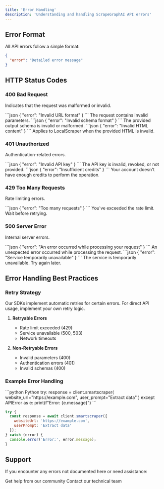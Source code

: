```yaml
---
title: 'Error Handling'
description: 'Understanding and handling ScrapeGraphAI API errors'
---
```


## Error Format

All API errors follow a simple format:

```json
{
  "error": "Detailed error message"
}
```

## HTTP Status Codes

### 400 Bad Request
Indicates that the request was malformed or invalid.

<AccordionGroup>
  <Accordion title="Invalid Parameters" icon="circle-xmark">
    ```json
    {
      "error": "Invalid URL format"
    }
    ```
    The request contains invalid parameters.
  </Accordion>

  <Accordion title="Invalid Schema" icon="table">
    ```json
    {
      "error": "Invalid schema format"
    }
    ```
    The provided output schema is invalid or malformed.
  </Accordion>

  <Accordion title="Invalid HTML" icon="code">
    ```json
    {
      "error": "Invalid HTML content"
    }
    ```
    Applies to LocalScraper when the provided HTML is invalid.
  </Accordion>
</AccordionGroup>

### 401 Unauthorized
Authentication-related errors.

<AccordionGroup>
  <Accordion title="Invalid API Key" icon="key">
    ```json
    {
      "error": "Invalid API key"
    }
    ```
    The API key is invalid, revoked, or not provided.
  </Accordion>

  <Accordion title="Insufficient Credits" icon="coins">
    ```json
    {
      "error": "Insufficient credits"
    }
    ```
    Your account doesn't have enough credits to perform the operation.
  </Accordion>
</AccordionGroup>

### 429 Too Many Requests
Rate limiting errors.

<AccordionGroup>
  <Accordion title="Rate Limit Exceeded" icon="gauge-high">
    ```json
    {
      "error": "Too many requests"
    }
    ```
    You've exceeded the rate limit. Wait before retrying.
  </Accordion>
</AccordionGroup>

### 500 Server Error
Internal server errors.

<AccordionGroup>
  <Accordion title="Processing Error" icon="triangle-exclamation">
    ```json
    {
      "error": "An error occurred while processing your request"
    }
    ```
    An unexpected error occurred while processing the request.
  </Accordion>

  <Accordion title="Service Unavailable" icon="server">
    ```json
    {
      "error": "Service temporarily unavailable"
    }
    ```
    The service is temporarily unavailable. Try again later.
  </Accordion>
</AccordionGroup>

## Error Handling Best Practices

### Retry Strategy

<Note>
Our SDKs implement automatic retries for certain errors. For direct API usage, implement your own retry logic.
</Note>

1. **Retryable Errors**
   - Rate limit exceeded (429)
   - Service unavailable (500, 503)
   - Network timeouts

2. **Non-Retryable Errors**
   - Invalid parameters (400)
   - Authentication errors (401)
   - Invalid schemas (400)

### Example Error Handling

<CodeGroup>
```python Python
try:
    response = client.smartscraper(
        website_url="https://example.com",
        user_prompt="Extract data"
    )
except APIError as e:
    print(f"Error: {e.message}")
```

```javascript JavaScript
try {
  const response = await client.smartscraper({
    websiteUrl: 'https://example.com',
    userPrompt: 'Extract data'
  });
} catch (error) {
  console.error('Error:', error.message);
}
```
</CodeGroup>

## Support

If you encounter any errors not documented here or need assistance:

<CardGroup cols={2}>
  <Card title="Discord Community" icon="discord" href="https://discord.gg/uJN7TYcpNa">
    Get help from our community
  </Card>
  <Card title="Email Support" icon="envelope" href="mailto:support@scrapegraphai.com">
    Contact our technical team
  </Card>
</CardGroup> 